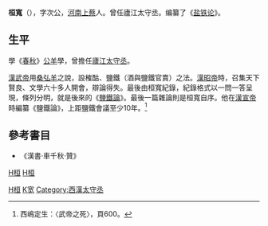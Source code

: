 '''桓寬'''（{{bd|？||？}}），字次公，[[河南|河南]][[上蔡|上蔡]]人。曾任廬江太守丞。编纂了《[[盐铁论|盐铁论]]》。

==生平==
{{wikisource author}}
學《[[春秋_(书)|春秋]]》[[公羊|公羊]]學，曾擔任[[廬江|廬江]][[太守丞|太守丞]]。

[[漢武帝|漢武帝]]用[[桑弘羊|桑弘羊]]之說，設榷酤、鹽鐵（酒與鹽鐵官賣）之法。[[漢昭帝|漢昭帝]]時，召集天下賢良、文學六十多人開會，辯論得失。最後由桓寬紀錄，紀錄格式以一問一答呈現，條列分明，就是後來的《[[鹽鐵論|鹽鐵論]]》。最後一篇雜論則是桓寬自序。他在[[漢宣帝|漢宣帝]]時編纂《鹽鐵論》，上距鹽鐵會議至少10年。<ref>西嶋定生：〈武帝之死〉，頁600。</ref>

== 參考書目 ==
{{reflist}}
* 《漢書‧車千秋‧贊》

[[category:西漢政治人物|H桓]]
[[CATEGORY:汉朝作家|H桓]]
[[Category:上蔡人|H桓]]
[[Category:桓姓|K宽]]
[[Category:西漢太守丞|Category:西漢太守丞]]
